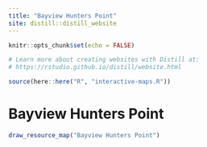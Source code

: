 ```yaml
---
title: "Bayview Hunters Point"
site: distill::distill_website
---
```


  ```r
knitr::opts_chunk$set(echo = FALSE)

# Learn more about creating websites with Distill at:
# https://rstudio.github.io/distill/website.html

```



```r
source(here::here("R", "interactive-maps.R"))
```



<div class="mt-16 mb-4">
  <h1 class="text-4xl font-bold mb-4">Bayview Hunters Point</h1>
  </div>







```r
draw_resource_map("Bayview Hunters Point")
```
